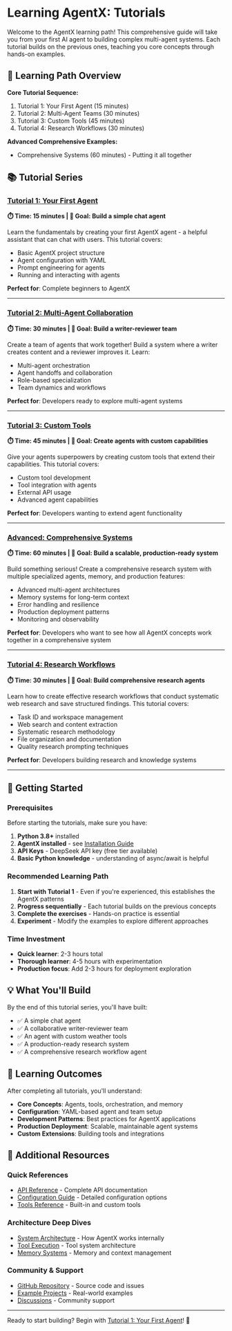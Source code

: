 # Learning AgentX: Tutorials

Welcome to the AgentX learning path! This comprehensive guide will take you from your first AI agent to building complex multi-agent systems. Each tutorial builds on the previous ones, teaching you core concepts through hands-on examples.

## 🎯 Learning Path Overview

**Core Tutorial Sequence:**

1. Tutorial 1: Your First Agent (15 minutes)
2. Tutorial 2: Multi-Agent Teams (30 minutes)
3. Tutorial 3: Custom Tools (45 minutes)
4. Tutorial 4: Research Workflows (30 minutes)

**Advanced Comprehensive Examples:**

- Comprehensive Systems (60 minutes) - Putting it all together

## 📚 Tutorial Series

### [Tutorial 1: Your First Agent](/docs/tutorials/1-first-agent)

**⏱️ Time: 15 minutes | 🎯 Goal: Build a simple chat agent**

Learn the fundamentals by creating your first AgentX agent - a helpful assistant that can chat with users. This tutorial covers:

- Basic AgentX project structure
- Agent configuration with YAML
- Prompt engineering for agents
- Running and interacting with agents

**Perfect for**: Complete beginners to AgentX

---

### [Tutorial 2: Multi-Agent Collaboration](/docs/tutorials/2-multi-agent)

**⏱️ Time: 30 minutes | 🎯 Goal: Build a writer-reviewer team**

Create a team of agents that work together! Build a system where a writer creates content and a reviewer improves it. Learn:

- Multi-agent orchestration
- Agent handoffs and collaboration
- Role-based specialization
- Team dynamics and workflows

**Perfect for**: Developers ready to explore multi-agent systems

---

### [Tutorial 3: Custom Tools](/docs/tutorials/3-custom-tools)

**⏱️ Time: 45 minutes | 🎯 Goal: Create agents with custom capabilities**

Give your agents superpowers by creating custom tools that extend their capabilities. This tutorial covers:

- Custom tool development
- Tool integration with agents
- External API usage
- Advanced agent capabilities

**Perfect for**: Developers wanting to extend agent functionality

---

### [Advanced: Comprehensive Systems](/docs/tutorials/91-comprehensive-systems)

**⏱️ Time: 60 minutes | 🎯 Goal: Build a scalable, production-ready system**

Build something serious! Create a comprehensive research system with multiple specialized agents, memory, and production features:

- Advanced multi-agent architectures
- Memory systems for long-term context
- Error handling and resilience
- Production deployment patterns
- Monitoring and observability

**Perfect for**: Developers who want to see how all AgentX concepts work together in a comprehensive system

---

### [Tutorial 4: Research Workflows](/docs/tutorials/4-research-workflows)

**⏱️ Time: 30 minutes | 🎯 Goal: Build comprehensive research agents**

Learn how to create effective research workflows that conduct systematic web research and save structured findings. This tutorial covers:

- Task ID and workspace management
- Web search and content extraction
- Systematic research methodology
- File organization and documentation
- Quality research prompting techniques

**Perfect for**: Developers building research and knowledge systems

---

## 🚀 Getting Started

### Prerequisites

Before starting the tutorials, make sure you have:

1. **Python 3.8+** installed
2. **AgentX installed** - see [Installation Guide](/getting-started/installation)
3. **API Keys** - DeepSeek API key (free tier available)
4. **Basic Python knowledge** - understanding of async/await is helpful

### Recommended Learning Path

1. **Start with Tutorial 1** - Even if you're experienced, this establishes the AgentX patterns
2. **Progress sequentially** - Each tutorial builds on the previous concepts
3. **Complete the exercises** - Hands-on practice is essential
4. **Experiment** - Modify the examples to explore different approaches

### Time Investment

- **Quick learner**: 2-3 hours total
- **Thorough learner**: 4-5 hours with experimentation
- **Production focus**: Add 2-3 hours for deployment exploration

## 💡 What You'll Build

By the end of this tutorial series, you'll have built:

- ✅ A simple chat agent
- ✅ A collaborative writer-reviewer team
- ✅ An agent with custom weather tools
- ✅ A production-ready research system
- ✅ A comprehensive research workflow agent

## 🎯 Learning Outcomes

After completing all tutorials, you'll understand:

- **Core Concepts**: Agents, tools, orchestration, and memory
- **Configuration**: YAML-based agent and team setup
- **Development Patterns**: Best practices for AgentX applications
- **Production Deployment**: Scalable, maintainable agent systems
- **Custom Extensions**: Building tools and integrations

## 📖 Additional Resources

### Quick References

- [API Reference](/api/core-classes) - Complete API documentation
- [Configuration Guide](/api/configuration) - Detailed configuration options
- [Tools Reference](/api/tools) - Built-in and custom tools

### Architecture Deep Dives

- [System Architecture](/docs/design/overview) - How AgentX works internally
- [Tool Execution](/docs/design/tool-execution) - Tool system architecture
- [Memory Systems](/docs/design/state-and-context) - Memory and context management

### Community & Support

- [GitHub Repository](https://github.com/dustland/agentx) - Source code and issues
- [Example Projects](https://github.com/dustland/agentx/tree/main/examples) - Real-world examples
- [Discussions](https://github.com/dustland/agentx/discussions) - Community support

---

Ready to start building? Begin with [Tutorial 1: Your First Agent](/docs/tutorials/1-first-agent)! 🚀
